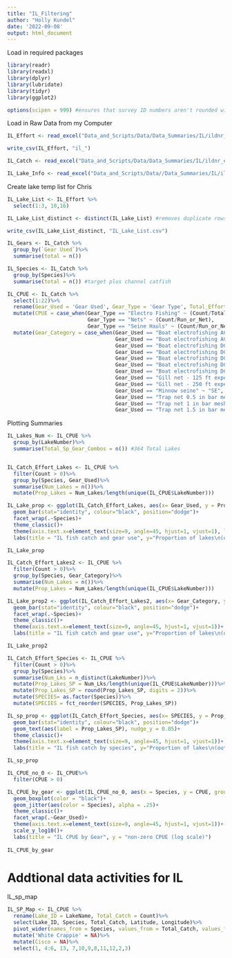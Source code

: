 ```yaml
---
title: "IL_Filtering"
author: "Holly Kundel"
date: '2022-09-08'
output: html_document
---
```

Load in required packages
```r
library(readr)
library(readxl)
library(dplyr)
library(lubridate)
library(tidyr)
library(ggplot2)

options(scipen = 999) #ensures that survey ID numbers aren't rounded with scientific notation

```

Load in Raw Data from my Computer
```r
IL_Effort <- read_excel("Data_and_Scripts/Data/Data_Summaries/IL/ildnr_effort_and_bio_data.xlsx", sheet = "Effort")

write_csv(IL_Effort, "il_")

IL_Catch <- read_excel("Data_and_Scripts/Data/Data_Summaries/IL/ildnr_effort_and_bio_data.xlsx", sheet = "Bio Data")%>% select(1:26)

IL_Lake_Info <- read_excel("Data_and_Scripts/Data//Data_Summaries/IL/ildnr_effort_and_bio_data.xlsx", sheet = "Lake info")
```

Create lake temp list for Chris
```r
IL_Lake_List <- IL_Effort %>%
  select(1:3, 10,16)

IL_Lake_List_distinct <- distinct(IL_Lake_List) #removes duplicate rows if multiple gears were used in a survey

write_csv(IL_Lake_List_distinct, "IL_Lake_List.csv")
```

```r
IL_Gears <- IL_Catch %>% 
  group_by(`Gear Used`)%>%
  summarise(total = n())

IL_Species <- IL_Catch %>%
  group_by(Species)%>%
  summarise(total = n()) #target plus channel catfish
```

```r
IL_CPUE <- IL_Catch %>%
  select(1:22)%>%
  rename(Gear_Used = 'Gear Used', Gear_Type = 'Gear Type', Total_Effort_minutes = 17, Run_or_Net = 14 )%>%
  mutate(CPUE = case_when(Gear_Type == "Electro Fishing" ~ (Count/Total_Effort_minutes),
                          Gear_Type == "Nets" ~ (Count/Run_or_Net),
                          Gear_Type == "Seine Hauls" ~ (Count/Run_or_Net)))%>%
  mutate(Gear_Category = case_when(Gear_Used == "Boat electrofishing AC" ~ "EF",
                                   Gear_Used == "Boat electrofishing AC (Night)" ~ "EF",
                                   Gear_Used == "Boat electrofishing DC -- Smith Root" ~ "EF",
                                   Gear_Used == "Boat electrofishing DC -- Smith Root (Night)" ~ "EF",
                                   Gear_Used == "Boat electrofishing DC -- Wisconsin" ~ "EF",
                                   Gear_Used == "Boat electrofishing DC -- Wisconsin (Night)" ~ "EF",
                                   Gear_Used == "Boat electrofishing DC - Unspecified Manufacturer" ~ "EF",
                                   Gear_Used == "Gill net - 125 ft experimental" ~ "GN",
                                   Gear_Used == "Gill net - 250 ft experimental" ~ "GN",
                                   Gear_Used == "Minnow seine" ~ "SE",
                                   Gear_Used == "Trap net 0.5 in bar mesh" ~ "TN",
                                   Gear_Used == "Trap net 1 in bar mesh" ~ "TN",
                                   Gear_Used == "Trap net 1.5 in bar mesh" ~ "TN"))


```


Plotting Summaries
```r
IL_Lakes_Num <- IL_CPUE %>%
  group_by(LakeNumber)%>%
  summarise(Total_Sp_Gear_Combos = n()) #364 Total Lakes


IL_Catch_Effort_Lakes <- IL_CPUE %>%
  filter(Count > 0)%>%
  group_by(Species, Gear_Used)%>%
  summarise(Num_Lakes = n())%>%
  mutate(Prop_Lakes = Num_Lakes/length(unique(IL_CPUE$LakeNumber)))

IL_Lake_prop <- ggplot(IL_Catch_Effort_Lakes, aes(x= Gear_Used, y = Prop_Lakes, fill = Gear_Used))+
  geom_bar(stat="identity", colour="black", position="dodge")+
  facet_wrap(.~Species)+
  theme_classic()+
  theme(axis.text.x=element_text(size=9, angle=45, hjust=1, vjust=1), legend.position = "none")+
  labs(title = "IL fish catch and gear use", y="Proportion of lakes\n(out of 364)")

IL_Lake_prop
```

```r
IL_Catch_Effort_Lakes2 <- IL_CPUE %>%
  filter(Count > 0)%>%
  group_by(Species, Gear_Category)%>%
  summarise(Num_Lakes = n())%>%
  mutate(Prop_Lakes = Num_Lakes/length(unique(IL_CPUE$LakeNumber)))

IL_Lake_prop2 <- ggplot(IL_Catch_Effort_Lakes2, aes(x= Gear_Category, y = Prop_Lakes, fill = Gear_Category))+
  geom_bar(stat="identity", colour="black", position="dodge")+
  facet_wrap(.~Species)+
  theme_classic()+
  theme(axis.text.x=element_text(size=9, angle=45, hjust=1, vjust=1))+
  labs(title = "IL fish catch and gear use", y="Proportion of lakes\n(out of 364)")

IL_Lake_prop2
```

```r
IL_Catch_Effort_Species <- IL_CPUE %>%
  filter(Count > 0)%>%
  group_by(Species)%>%
  summarise(Num_Lks = n_distinct(LakeNumber))%>%
  mutate(Prop_Lakes_SP = Num_Lks/length(unique(IL_CPUE$LakeNumber)))%>%
  mutate(Prop_Lakes_SP = round(Prop_Lakes_SP, digits = 2))%>%
  mutate(SPECIES= as.factor(Species))%>%
  mutate(SPECIES = fct_reorder(SPECIES, Prop_Lakes_SP))

IL_sp_prop <- ggplot(IL_Catch_Effort_Species, aes(x= SPECIES, y = Prop_Lakes_SP, fill = SPECIES))+
  geom_bar(stat="identity", colour="black", position="dodge")+
  geom_text(aes(label = Prop_Lakes_SP), nudge_y = 0.05)+
  theme_classic()+
  theme(axis.text.x=element_text(size=9, angle=45, hjust=1, vjust=1))+
  labs(title = "IL fish catch by species", y="Proportion of lakes\n(out of 364)")

IL_sp_prop
```
```r
IL_CPUE_no_0 <- IL_CPUE%>%
  filter(CPUE > 0)

IL_CPUE_by_gear <- ggplot(IL_CPUE_no_0, aes(x = Species, y = CPUE, group = Species, fill = Species))+
  geom_boxplot(color = "black")+
  geom_jitter(aes(color = Species), alpha = .25)+
  theme_classic()+
  facet_wrap(.~Gear_Used)+
  theme(axis.text.x=element_text(size=9, angle=45, hjust=1, vjust=1))+
  scale_y_log10()+
  labs(title = "IL CPUE by Gear", y = "non-zero CPUE (log scale)")
  
IL_CPUE_by_gear
```


# Addtional data activities for IL


IL_sp_map
```r
IL_SP_Map <- IL_CPUE %>%
  rename(Lake_ID = LakeName, Total_Catch = Count)%>%
  select(Lake_ID, Species, Total_Catch, Latitude, Longitude)%>%
  pivot_wider(names_from = Species, values_from = Total_Catch, values_fn = sum)%>%
  mutate('White Crappie' = NA)%>%
  mutate(Cisco = NA)%>%
  select(1, 4:6, 13, 7,10,9,8,11,12,2,3)


```
